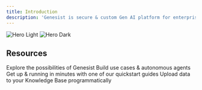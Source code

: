 ```yaml
---
title: Introduction
description: 'Genesist is secure & custom Gen AI platform for enterprises.'
---
```


<img
  className="block dark:hidden"
  src="/images/genesist_thumbnail_docs.png"
  alt="Hero Light"
/>
<img
  className="hidden dark:block"
  src="/images/genesist_thumbnail_docs.png"
  alt="Hero Dark"
/>



## Resources

<CardGroup cols={2}>
  <Card
    title="Get Inspiration"
    icon="sparkles"
    color="F50BDB"
    url="get-inspiration"
  >
    Explore the possibilities of Genesist  
  </Card>
  <Card
    title="Autoflow"
    icon="arrow-progress"
    color="6D75F6"
    href="https://mintlify.com/docs/api-playground/openapi"
  >
    Build use cases & autonomous agents
  </Card>
  <Card
    title="Quickstart Guides"
    icon="bolt"
    color="FF907E"
    href="https://mintlify.com/docs/components/accordion"
  >
    Get up & running in minutes with one of our quickstart guides
  </Card>
  <Card
    title="API Reference"
    icon="code"
    color="0EA65E"
    href="https://mintlify.com/customers"
  >
    Upload data to your Knowledge Base programmatically
  </Card>
</CardGroup>
